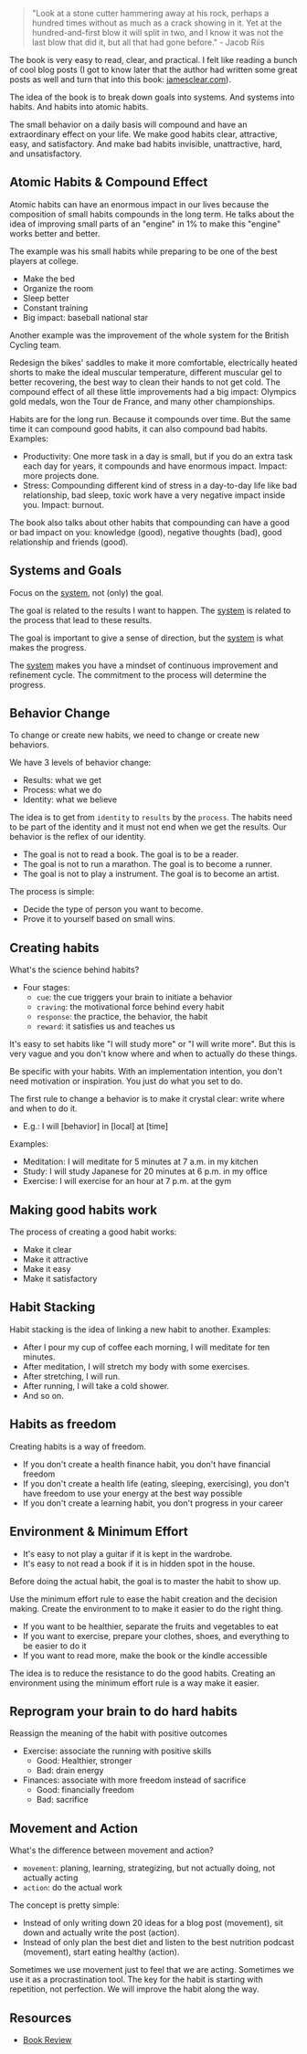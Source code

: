 <SmoothRender>

> "Look at a stone cutter hammering away at his rock, perhaps a hundred times without as much as a crack showing in it. Yet at the hundred-and-first blow it will split in two, and I know it was not the last blow that did it, but all that had gone before." - Jacob Riis

The book is very easy to read, clear, and practical. I felt like reading a bunch of cool blog posts (I got to know later that the author had written some great posts as well and turn that into this book: [jamesclear.com](http://jamesclear.com?utm_source=iamtk.co&utm_medium=referral&utm_campaign=tk_newsletter)).

The idea of the book is to break down goals into systems. And systems into habits. And habits into atomic habits.

The small behavior on a daily basis will compound and have an extraordinary effect on your life. We make good habits clear, attractive, easy, and satisfactory. And make bad habits invisible, unattractive, hard, and unsatisfactory.

## Atomic Habits & Compound Effect

Atomic habits can have an enormous impact in our lives because the composition of small habits compounds in the long term. He talks about the idea of improving small parts of an "engine" in 1% to make this "engine" works better and better.

The example was his small habits while preparing to be one of the best players at college.

- Make the bed
- Organize the room
- Sleep better
- Constant training
- Big impact: baseball national star

Another example was the improvement of the whole system for the British Cycling team.

Redesign the bikes' saddles to make it more comfortable, electrically heated shorts to make the ideal muscular temperature, different muscular gel to better recovering, the best way to clean their hands to not get cold. The compound effect of all these little improvements had a big impact: Olympics gold medals, won the Tour de France, and many other championships.

Habits are for the long run. Because it compounds over time. But the same time it can compound good habits, it can also compound bad habits. Examples:

- Productivity: One more task in a day is small, but if you do an extra task each day for years, it compounds and have enormous impact. Impact: more projects done.
- Stress: Compounding different kind of stress in a day-to-day life like bad relationship, bad sleep, toxic work have a very negative impact inside you. Impact: burnout.

The book also talks about other habits that compounding can have a good or bad impact on you: knowledge (good), negative thoughts (bad), good relationship and friends (good).

## Systems and Goals

Focus on the [system](/designing-my-lifes-system), not (only) the goal.

The goal is related to the results I want to happen. The [system](/designing-my-lifes-system) is related to the process that lead to these results.

The goal is important to give a sense of direction, but the [system](/designing-my-lifes-system) is what makes the progress.

The [system](/designing-my-lifes-system) makes you have a mindset of continuous improvement and refinement cycle. The commitment to the process will determine the progress.

## Behavior Change

To change or create new habits, we need to change or create new behaviors.

We have 3 levels of behavior change:

- Results: what we get
- Process: what we do
- Identity: what we believe

The idea is to get from `identity` to `results` by the `process`. The habits need to be part of the identity and it must not end when we get the results. Our behavior is the reflex of our identity.

- The goal is not to read a book. The goal is to be a reader.
- The goal is not to run a marathon. The goal is to become a runner.
- The goal is not to play a instrument. The goal is to become an artist.

The process is simple:

- Decide the type of person you want to become.
- Prove it to yourself based on small wins.

## Creating habits

What's the science behind habits?

- Four stages:
  - `cue`: the cue triggers your brain to initiate a behavior
  - `craving`: the motivational force behind every habit
  - `response`: the practice, the behavior, the habit
  - `reward`: it satisfies us and teaches us

It's easy to set habits like "I will study more" or "I will write more". But this is very vague and you don't know where and when to actually do these things.

Be specific with your habits. With an implementation intention, you don't need motivation or inspiration. You just do what you set to do.

The first rule to change a behavior is to make it crystal clear: write where and when to do it.

- E.g.: I will [behavior] in [local] at [time]

Examples:

- Meditation: I will meditate for 5 minutes at 7 a.m. in my kitchen
- Study: I will study Japanese for 20 minutes at 6 p.m. in my office
- Exercise: I will exercise for an hour at 7 p.m. at the gym

## Making good habits work

The process of creating a good habit works:

- Make it clear
- Make it attractive
- Make it easy
- Make it satisfactory

## Habit Stacking

Habit stacking is the idea of linking a new habit to another. Examples:

- After I pour my cup of coffee each morning, I will meditate for ten minutes.
- After meditation, I will stretch my body with some exercises.
- After stretching, I will run.
- After running, I will take a cold shower.
- And so on.

## Habits as freedom

Creating habits is a way of freedom.

- If you don't create a health finance habit, you don't have financial freedom
- If you don't create a health life (eating, sleeping, exercising), you don't have freedom to use your energy at the best way possible
- If you don't create a learning habit, you don't progress in your career

## Environment & Minimum Effort

- It's easy to not play a guitar if it is kept in the wardrobe.
- It's easy to not read a book if it is in hidden spot in the house.

Before doing the actual habit, the goal is to master the habit to show up.

Use the minimum effort rule to ease the habit creation and the decision making. Create the environment to to make it easier to do the right thing.

- If you want to be healthier, separate the fruits and vegetables to eat
- If you want to exercise, prepare your clothes, shoes, and everything to be easier to do it
- If you want to read more, make the book or the kindle accessible

The idea is to reduce the resistance to do the good habits. Creating an environment using the minimum effort rule is a way make it easier.

## Reprogram your brain to do hard habits

Reassign the meaning of the habit with positive outcomes

- Exercise: associate the running with positive skills
  - Good: Healthier, stronger
  - Bad: drain energy
- Finances: associate with more freedom instead of sacrifice
  - Good: financially freedom
  - Bad: sacrifice

## Movement and Action

What's the difference between movement and action?

- `movement`: planing, learning, strategizing, but not actually doing, not actually acting
- `action`: do the actual work

The concept is pretty simple:

- Instead of only writing down 20 ideas for a blog post (movement), sit down and actually write the post (action).
- Instead of only plan the best diet and listen to the best nutrition podcast (movement), start eating healthy (action).

Sometimes we use movement just to feel that we are acting. Sometimes we use it as a procrastination tool. The key for the habit is starting with repetition, not perfection. We will improve the habit along the way.

## Resources

- [Book Review](https://www.goodreads.com/review/show/2817710524)

</SmoothRender>
